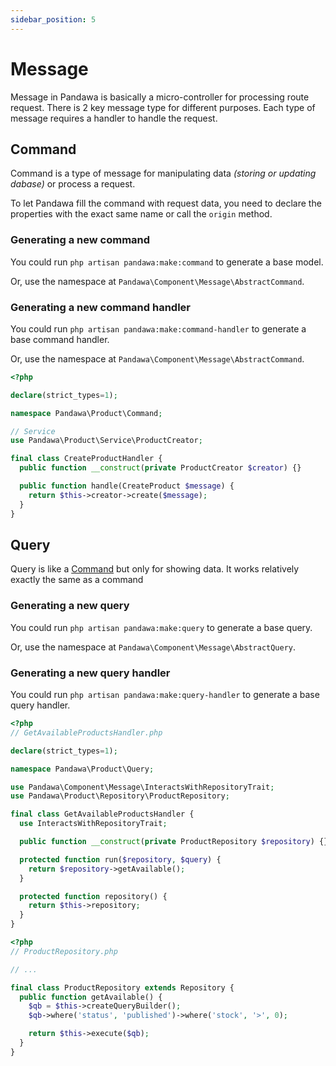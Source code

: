 ```yaml
---
sidebar_position: 5
---
```



# Message

Message in Pandawa is basically a micro-controller for processing route request. There is 2 key message type for different purposes. Each type of message requires a handler to handle the request.

## Command

Command is a type of message for manipulating data *(storing or updating dabase)* or process a request.

To let Pandawa fill the command with request data, you need to declare the properties with the exact same name or call the `origin` method.

### Generating a new command

You could run `php artisan pandawa:make:command` to generate a base model.

<ReadMoreCLI />

Or, use the namespace at `Pandawa\Component\Message\AbstractCommand`.

<Template>

```php
<?php

declare(strict_types=1);

// highlight-next-line
namespace <Namespace>\<Folder>\Command;

use Pandawa\Component\Message\AbstractCommand;
use Pandawa\Component\Message\NameableMessageInterface;
use Pandawa\Component\Support\NameableClassTrait;

final class <Name> extends AbstractCommand implements NameableMessageInterface {
  use NameableClassTrait;

  // Define property with the same name to let Pandawa fill it with the request data.
  // protected string data;

  //->
}
```

</Template>

### Generating a new command handler

You could run `php artisan pandawa:make:command-handler` to generate a base command handler.

<ReadMoreCLI />

Or, use the namespace at `Pandawa\Component\Message\AbstractCommand`.

<Template>

```php
<?php

declare(strict_types=1);

// highlight-next-line
namespace <Namespace>\<Folder>\Command;

// highlight-next-line
final class <Command>Handler {
  public function __construct() {}

  // highlight-next-line
  public function handle(<Command> $message) {
      //->
  }
}
```

</Template>

<Example dropDown>

```php
<?php

declare(strict_types=1);

namespace Pandawa\Product\Command;

// Service
use Pandawa\Product\Service\ProductCreator;

final class CreateProductHandler {
  public function __construct(private ProductCreator $creator) {}

  public function handle(CreateProduct $message) {
    return $this->creator->create($message);
  }
}
```

<ReadMore label="Service" url="./service" inline />

</Example>

## Query

Query is like a [Command](#command) but only for showing data. It works relatively exactly the same as a command

### Generating a new query

You could run `php artisan pandawa:make:query` to generate a base query.

<ReadMoreCLI />

Or, use the namespace at `Pandawa\Component\Message\AbstractQuery`.

<Template>

```php
<?php

<?php
declare(strict_types=1);

// highlight-next-line
namespace <Namespace>\<Folder>\Query;

use Pandawa\Component\Message\AbstractQuery;
use Pandawa\Component\Message\NameableMessageInterface;
use Pandawa\Component\Support\NameableClassTrait;

// highlight-next-line
final class <Name> extends AbstractQuery implements NameableMessageInterface {
  use NameableClassTrait;

  //->
}
```

</Template>

### Generating a new query handler

You could run `php artisan pandawa:make:query-handler` to generate a base query handler.

<ReadMoreCLI />

<Template>

```php
<?php

declare(strict_types=1);

// highlight-next-line
namespace <Namespace>\<Folder>\Query;

use Pandawa\Component\Message\InteractsWithRepositoryTrait;

// highlight-next-line
final class <Query>Handler {
  use InteractsWithRepositoryTrait;

  // highlight-next-line
  public function __construct(private <Repository> $repository) {}

  // highlight-next-line
  protected function run(<Repository> $repository, <Query> $query) {
    //->
  }

  protected function repository() {
    return $this->repository;
  }
}
```

<ReadMore label="Repository" url="./repository" inline />

</Template>

<Example dropDown>

```php
<?php
// GetAvailableProductsHandler.php

declare(strict_types=1);

namespace Pandawa\Product\Query;

use Pandawa\Component\Message\InteractsWithRepositoryTrait;
use Pandawa\Product\Repository\ProductRepository;

final class GetAvailableProductsHandler {
  use InteractsWithRepositoryTrait;

  public function __construct(private ProductRepository $repository) {}

  protected function run($repository, $query) {
    return $repository->getAvailable();
  }

  protected function repository() {
    return $this->repository;
  }
}
```

```php
<?php
// ProductRepository.php

// ...

final class ProductRepository extends Repository {
  public function getAvailable() {
    $qb = $this->createQueryBuilder();
    $qb->where('status', 'published')->where('stock', '>', 0);

    return $this->execute($qb);
  }
}
```

<ReadMore label="Repository" url="./repository" inline />

</Example>
